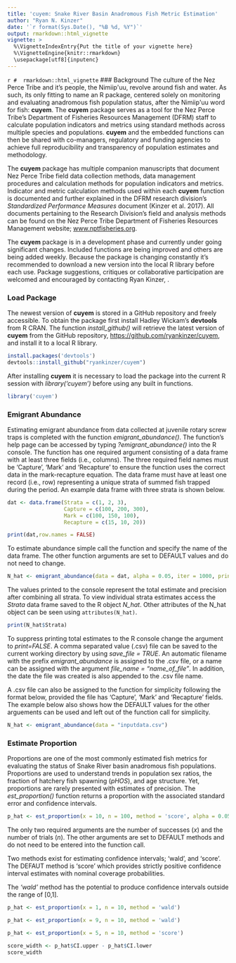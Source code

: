 ```yaml
---
title: 'cuyem: Snake River Basin Anadromous Fish Metric Estimation'
author: "Ryan N. Kinzer"
date: '`r format(Sys.Date(), "%B %d, %Y")`'
output: rmarkdown::html_vignette
vignette: >
  %\VignetteIndexEntry{Put the title of your vignette here}
  %\VignetteEngine{knitr::rmarkdown}
  \usepackage[utf8]{inputenc}
---
```

`r #  rmarkdown::html_vignette`
### Background
The culture of the Nez Perce Tribe and it's people, the Nimiip\'uu, revolve around fish and water.  As such, its only fitting to name an R package, centered solely on monitoring and evaluating anadromous fish population status, after the Nimiip\'uu word for fish: __cuyem__. The __cuyem__ package serves as a tool for the Nez Perce Tribe's Department of Fisheries Resources Management (DFRM) staff to calculate population indicators and metrics using standard methods across multiple species and populations.  __cuyem__ and the embedded functions can then be shared with co-managers, regulatory and funding agencies to achieve full reproducibility and transparency of population estimates and methodology.

The __cuyem__ package has multiple companion manuscripts that document Nez Perce Tribe field data collection methods, data management procedures and calculation methods for population indicators and metrics. Indicator and metric calculation methods used within each __cuyem__ function is documented and further explained in the DFRM research division's *Standardized Performance Measures* document (Kinzer et al. 2017). All documents pertaining to the Research Division's field and analysis methods can be found on the Nez Perce Tribe Department of Fisheries Resources Management website; [www.nptfisheries.org](www.nptfisheries.org). 

The __cuyem__ package is in a development phase and currently under going significant changes. Included functions are being improved and others are being added weekly. Because the package is changing constantly it's recommended to download a new version into the local R library before each use.  Package suggestions, critiques or collaborative participation are welcomed and encouraged by contacting Ryan Kinzer, \email{ryank@nezperce.org}. 

### Load Package

The newest version of __cuyem__ is stored in a GitHub repository and freely accessible. To obtain the package first install Hadley Wickam's __devtools__ from R CRAN. The function *install_github()* will retrieve the latest version of __cuyem__ from the GitHub repository, [https://github.com/ryankinzer/cuyem](https://github.com/ryankinzer/cuyem), and install it to a local R library.

```r
install.packages('devtools')
devtools::install_github("ryankinzer/cuyem")
```

After installing __cuyem__ it is necessary to load the package into the current R session with *library('cuyem')* before using any built in functions. 

```r
library('cuyem')
```

### Emigrant Abundance

Estimating emigrant abundance from data collected at juvenile rotary screw traps is completed with the function *emigrant_abundance()*.  The function's help page can be accessed by typing *?emigrant_abundance()* into the R console.  The function has one required argument consisting of a data frame with at least three fields (i.e., columns).  The three required field names must be 'Capture', 'Mark' and 'Recapture' to ensure the function uses the correct data in the mark-recapture equation.  The data frame must have at least one record (i.e., row) representing a unique strata of summed fish trapped during the period. An example data frame with three strata is shown below.  

```r
dat <- data.frame(Strata = c(1, 2, 3),
                  Capture = c(100, 200, 300),
                  Mark = c(100, 150, 100),
                  Recapture = c(15, 10, 20))
```

```r
print(dat,row.names = FALSE)
```

To estimate abundance simple call the function and specify the name of the data frame. The other function arguments are set to DEFAULT values and do not need to change.

```r
N_hat <- emigrant_abundance(data = dat, alpha = 0.05, iter = 1000, print=TRUE, save_file = FALSE, file_name = NULL)
```

The values printed to the console represent the total estimate and precision after combining all strata.  To view individual strata estimates access the *Strata* data frame saved to the R object *N_hat*. Other attributes of the N_hat object can be seen using `attributes(N_hat)`.

```r
print(N_hat$Strata)
```

To suppress printing total estimates to the R console change the argument to *print=FALSE*.  A comma separated value (.csv) file can be saved to the current working directory by using *save_file = TRUE*.  An automatic filename with the prefix *emigrant_abundance* is assigned to the .csv file, or a name can be assigned with the argument *file_name = "name_of_file"*.  In addition, the date the file was created is also appended to the .csv file name.

A .csv file can also be assigned to the function for simplicity following the format below, provided the file has 'Capture', 'Mark' and 'Recapture' fields.  The example below also shows how the DEFAULT values for the other arguements can be used and left out of the function call for simplicity.

```r
N_hat <- emigrant_abundance(data = "inputdata.csv")
```

### Estimate Proportion

Proportions are one of the most commonly estimated fish metrics for evaluating the status of Snake River basin anadromous fish populations.  Proportions are used to understand trends in population sex ratios, the fraction of hatchery fish spawning (*pHOS*), and age structure. Yet, proportions are rarely presented with estimates of precision.  The *est_proportion()* function returns a proportion with the associated standard error and confidence intervals.     

```r
p_hat <- est_proportion(x = 10, n = 100, method = 'score', alpha = 0.05)
```

The only two required arguments are the number of successes (*x*) and the number of trials (*n*).  The other arguments are set to DEFAULT methods and do not need to be entered into the function call.

Two methods exist for estimating confidence intervals; 'wald', and 'score'.  The DEFAUT method is 'score' which provides strictly positive confidence interval estimates with nominal coverage probabilities.  

The *'wald'* method has the potential to produce confidence intervals outside the range of [0,1]. 

```r
p_hat <- est_proportion(x = 1, n = 10, method = 'wald')
```

```r
p_hat <- est_proportion(x = 9, n = 10, method = 'wald')
```


```r
p_hat <- est_proportion(x = 5, n = 10, method = 'score')
```

```r
score_width <- p_hat$CI.upper - p_hat$CI.lower
score_width
```
